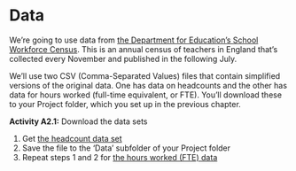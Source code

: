 # Data

We're going to use data from [the Department for Education's School Workforce Census](https://www.gov.uk/government/statistics/school-workforce-in-england-november-2016). This is an annual census of teachers in England that's collected every November and published in the following July.

We'll use two CSV (Comma-Separated Values) files that contain simplified versions of the original data. One has data on headcounts and the other has data for hours worked (full-time equivalent, or FTE). You'll download these to your Project folder, which you set up in the previous chapter.

<div class="activity"><b>Activity A2.1:</b> Download the data sets

1. Get [the headcount data set](https://minhaskamal.github.io/DownGit/#/home?url=https://github.com/dfe-analytical-services/r-training-course/tree/master/data/swfc_2016_headcount.csv)
2. Save the file to the 'Data' subfolder of your Project folder
3. Repeat steps 1 and 2 for [the hours worked (FTE) data](https://minhaskamal.github.io/DownGit/#/home?url=https://github.com/dfe-analytical-services/r-training-course/tree/master/data/swfc_2016_fte.csv)
</div>
